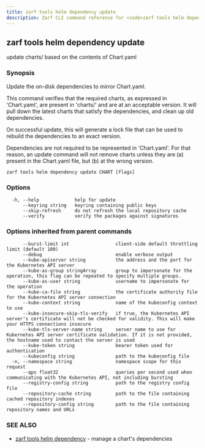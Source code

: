 ```yaml
---
title: zarf tools helm dependency update
description: Zarf CLI command reference for <code>zarf tools helm dependency update</code>.
---
```


## zarf tools helm dependency update

update charts/ based on the contents of Chart.yaml

### Synopsis


Update the on-disk dependencies to mirror Chart.yaml.

This command verifies that the required charts, as expressed in 'Chart.yaml',
are present in 'charts/' and are at an acceptable version. It will pull down
the latest charts that satisfy the dependencies, and clean up old dependencies.

On successful update, this will generate a lock file that can be used to
rebuild the dependencies to an exact version.

Dependencies are not required to be represented in 'Chart.yaml'. For that
reason, an update command will not remove charts unless they are (a) present
in the Chart.yaml file, but (b) at the wrong version.


```
zarf tools helm dependency update CHART [flags]
```

### Options

```
  -h, --help             help for update
      --keyring string   keyring containing public keys
      --skip-refresh     do not refresh the local repository cache
      --verify           verify the packages against signatures
```

### Options inherited from parent commands

```
      --burst-limit int                 client-side default throttling limit (default 100)
      --debug                           enable verbose output
      --kube-apiserver string           the address and the port for the Kubernetes API server
      --kube-as-group stringArray       group to impersonate for the operation, this flag can be repeated to specify multiple groups.
      --kube-as-user string             username to impersonate for the operation
      --kube-ca-file string             the certificate authority file for the Kubernetes API server connection
      --kube-context string             name of the kubeconfig context to use
      --kube-insecure-skip-tls-verify   if true, the Kubernetes API server's certificate will not be checked for validity. This will make your HTTPS connections insecure
      --kube-tls-server-name string     server name to use for Kubernetes API server certificate validation. If it is not provided, the hostname used to contact the server is used
      --kube-token string               bearer token used for authentication
      --kubeconfig string               path to the kubeconfig file
  -n, --namespace string                namespace scope for this request
      --qps float32                     queries per second used when communicating with the Kubernetes API, not including bursting
      --registry-config string          path to the registry config file
      --repository-cache string         path to the file containing cached repository indexes
      --repository-config string        path to the file containing repository names and URLs
```

### SEE ALSO

* [zarf tools helm dependency](/cli/commands/zarf_tools_helm_dependency/)	 - manage a chart's dependencies
